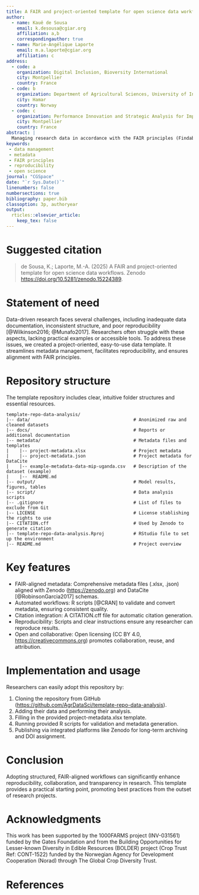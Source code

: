 ```yaml
---
title: A FAIR and project-oriented template for open science data workflows
author:
  - name: Kauê de Sousa
    email: k.desousa@cgiar.org
    affiliation: a,b
    correspondingauthor: true
  - name: Marie-Angélique Laporte
    email: m.a.laporte@cgiar.org
    affiliation: c
address:
  - code: a
    organization: Digital Inclusion, Bioversity International
    city: Montpellier
    country: France
  - code: b
    organization: Department of Agricultural Sciences, University of Inland Norway
    city: Hamar
    country: Norway
  - code: c
    organization: Performance Innovation and Strategic Analysis for Impact (PISA4), Bioversity International
    city: Montpellier
    country: France
abstract: |
  Managing research data in accordance with the FAIR principles (Findable, Accessible, Interoperable, and Reusable) is essential for ensuring transparency, reproducibility, and effective scientific collaboration [@Wilkinson2016]. Reproducibility, the ability to repeat an analysis, and replicability, the ability to repeat an experiment under similar conditions [@Stevens2017], are foundational to trustworthy and collaborative science [@Powers2019; @Munafo2017]. These practices enable researchers to revisit analyses after extended periods and allow peers to verify results or generate new insights from existing data. In this context, we present a structured and reusable repository template specifically designed to support FAIR data workflows and promote both reproducibility and replicability across research projects.
keywords: 
 - data management
 - metadata
 - FAIR principles
 - reproducibility
 - open science
journal: "CGSpace"
date: "`r Sys.Date()`"
linenumbers: false
numbersections: true
bibliography: paper.bib
classoption: 3p, authoryear 
output: 
  rticles::elsevier_article:
    keep_tex: false
---
```


# Suggested citation

> de Sousa, K.; Laporte, M.-A. (2025) A FAIR and project-oriented template for open science data workflows. Zenodo <https://doi.org/10.5281/zenodo.15224389>.

\pagebreak

# Statement of need

Data-driven research faces several challenges, including inadequate data documentation, inconsistent structure, and poor reproducibility [@Wilkinson2016; @Munafo2017]. Researchers often struggle with these aspects, lacking practical examples or accessible tools. To address these issues, we created a project-oriented, easy-to-use data template. It streamlines metadata management, facilitates reproducibility, and ensures alignment with FAIR principles.

# Repository structure

The template repository includes clear, intuitive folder structures and essential resources.

```text
template-repo-data-analysis/
|-- data/                                       # Anonimized raw and cleaned datasets
|-- docs/                                       # Reports or additional documentation
|-- metadata/                                   # Metadata files and templates
|    |-- project-metadata.xlsx                  # Project metadata
|    |-- project-metadata.json                  # Project metadata for DataCite
|    |-- example-metadata-data-mip-uganda.csv   # Description of the dataset (example)
|    |--  README.md    
|-- output/                                     # Model results, figures, tables
|-- script/                                     # Data analysis scripts
|-- .gitignore                                  # List of files to exclude from Git
|-- LICENSE                                     # License stablishing the rights to use
|-- CITATION.cff                                # Used by Zenodo to generate citation
|-- template-repo-data-analysis.Rproj           # RStudio file to set up the environment 
|-- README.md                                   # Project overview
```

# Key features

-   FAIR-aligned metadata: Comprehensive metadata files (.xlsx, .json) aligned with Zenodo (<https://zenodo.org>) and DataCite [@RobinsonGarcia2017] schemas.
-   Automated workflows: R scripts [@CRAN] to validate and convert metadata, ensuring consistent quality.
-   Citation integration: A CITATION.cff file for automatic citation generation.
-   Reproducibility: Scripts and clear instructions ensure any researcher can reproduce results.
-   Open and collaborative: Open licensing (CC BY 4.0, <https://creativecommons.org>) promotes collaboration, reuse, and attribution.

# Implementation and usage

Researchers can easily adopt this repository by:

1.  Cloning the repository from GitHub (<https://github.com/AgrDataSci/template-repo-data-analysis>).
2.  Adding their data and performing their analysis.
3.  Filling in the provided project-metadata.xlsx template.
4.  Running provided R scripts for validation and metadata generation.
5.  Publishing via integrated platforms like Zenodo for long-term archiving and DOI assignment.

# Conclusion

Adopting structured, FAIR-aligned workflows can significantly enhance reproducibility, collaboration, and transparency in research. This template provides a practical starting point, promoting best practices from the outset of research projects.

# Acknowledgments

This work has been supported by the 1000FARMS project (INV-031561) funded by the Gates Foundation and from the Building Opportunities for Lesser-known Diversity in Edible Resources (BOLDER) project (Crop Trust Ref: CONT-1522) funded by the Norwegian Agency for Development Cooperation (Norad) through The Global Crop Diversity Trust.

# References
